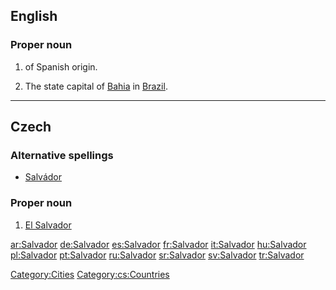 {{see|salvador}}
==English==

===Proper noun===
{{en-proper-noun}}

# {{given name|male||}} of Spanish origin.
# The state capital of [[Bahia]] in [[Brazil]].

[[Category:Cities]]

----
==Czech==

===Alternative spellings===
* [[Salvádor]]

===Proper noun===
{{cs-proper noun|g=m}}

# [[El Salvador]]

[[Category:cs:Countries]]

[[ar:Salvador]]
[[de:Salvador]]
[[es:Salvador]]
[[fr:Salvador]]
[[it:Salvador]]
[[hu:Salvador]]
[[pl:Salvador]]
[[pt:Salvador]]
[[ru:Salvador]]
[[sr:Salvador]]
[[sv:Salvador]]
[[tr:Salvador]]